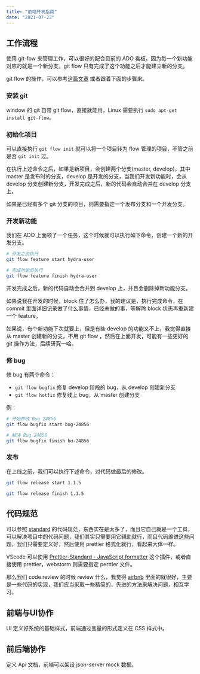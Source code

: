 ```yaml
---
title: "前端开发指南"
date: "2021-07-23"
---
```


## 工作流程

使用 git-fow 来管理工作，可以很好的配合目前的 ADO 看板。因为每一个新功能对应的就是一个新分支，git flow 只有完成了这个功能之后才能建立新的分支。

git flow 的操作，可以参考[这篇文章](https://www.git-tower.com/learn/git/ebook/cn/command-line/advanced-topics/git-flow) 或者跟着下面的步骤来。

### 安装 git

window 的 git 自带 git flow，直接就能用，Linux 需要执行 `sudo apt-get install git-flow`。

### 初始化项目

可以直接执行 `git flow init` 就可以将一个项目转为 flow 管理的项目，不管之前是否 `git init` 过。

在执行上述命令之后，如果是新项目，会创建两个分支(master, develop)，其中 master 是发布时的分支，develop 是开发的分支，当我们开发新功能时，会从 develop 分支创建新分支，开发完成之后，新的代码会自动合并在 develop 分支上。

如果是已经有多个 git 分支的项目，则需要指定一个发布分支和一个开发分支。

### 开发新功能

我们在 ADO 上面领了一个任务，这个时候就可以执行如下命令，创建一个新的开发分支。

```bash
# 开发之前执行
git flow feature start hydra-user

# 完成功能后执行
git flow feature finish hydra-user
```

开发完成之后，新的代码自动会合并到 develop 上，并且会删除掉新功能分支。

如果说我在开发的时候，block 住了怎么办，我的建议是，执行完成命令，在 commit 里面详细记录做了什么事情，已经未做的事，等解除 block 状态再重新建一个 feature。

如果说，有个新功能下次就要上，但是有些 develop 的功能又不上，我觉得直接从 master 创建新的分支，不用 git flow ，然后在上面开发，可能有一些更好的 git 操作方法，后续研究一哈。

### 修 bug

修 bug 有两个命令：

- `git flow bugfix`	修复 develop 阶段的 bug，从 develop 创建新分支
- `git flow hotfix` 修复线上 bug，从 master 创建分支

例：

```bash
# 开始修改 Bug 24856
git flow bugfix start bug-24856

# 解决 Bug 24856
git flow bugfix finish bu-24856
```

### 发布

在上线之前，我们可以执行下述命令，对代码做最后的修改。

```bash
git flow release start 1.1.5

git flow release finish 1.1.5
```

## 代码规范

可以参照 [standard](https://standardjs.com/rules-zhcn.html#javascript-standard-style) 的代码规范，东西实在是太多了，而且它自己就是一个工具，可以解决项目中的代码问题，我们其实只需要用它辅助就行，而且代码缩进这些问题，我们只需要定义好，然后使用 prettier 格式化就行，看起来大体一样。

VScode 可以使用 [ Prettier-Standard - JavaScript formatter](https://marketplace.visualstudio.com/items?itemName=numso.prettier-standard-vscode) 这个插件，或者直接使用 prettier，webstorm 则需要指定 perttier 文件。

那么我们 code review 的时候 review 什么，我觉得 [airbnb](https://github.com/airbnb/javascript) 里面的就很好，主要是一些代码的实现，我们应当采取一些精简的，先进的方法来解决问题，相互学习。

## 前端与UI协作

UI 定义好系统的基础样式，前端通过变量的形式定义在 CSS 样式中。

## 前后端协作

定义 Api 文档，前端可以架设 json-server mock 数据。